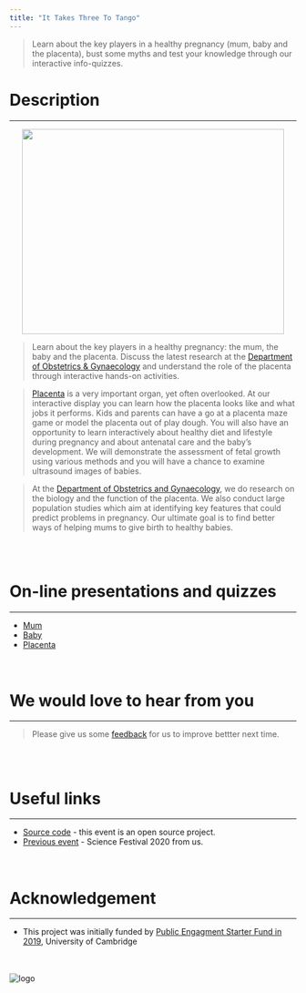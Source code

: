 ```yaml
---
title: "It Takes Three To Tango"
---
```


> Learn about the key players in a healthy pregnancy (mum, baby and the placenta), bust some myths and test your knowledge through our interactive info-quizzes.

# Description
***
<p align="center">
<img width="460" height="360" src="img/take3_to_tango.png">
</p>

>Learn about the key players in a healthy pregnancy: the mum, the baby and the placenta. Discuss the latest research at the [Department of Obstetrics & Gynaecology](https://www.obgyn.cam.ac.uk/) and understand the role of the placenta through interactive hands-on activities.

>[Placenta](https://en.wikipedia.org/wiki/Placenta) is a very important organ, yet often overlooked. At our interactive display you can learn how the placenta looks like and what jobs it performs. Kids and parents can have a go at a placenta maze game or model the placenta out of play dough. You will also have an opportunity to learn interactively about healthy diet and lifestyle during pregnancy and about antenatal care and the baby’s development. We will demonstrate the assessment of fetal growth using various methods and you will have a chance to examine ultrasound images of babies.

>At the [Department of Obstetrics and Gynaecology](https://www.obgyn.cam.ac.uk/), we do research on the biology and the function of the placenta. We also conduct large population studies which aim at identifying key features that could predict problems in pregnancy. Our ultimate goal is to find better ways of helping mums to give birth to healthy babies.

<br><br>

# On-line presentations and quizzes
***
* [Mum](slide-and-quiz/mum.html){target="_blank"}
* [Baby](slide-and-quiz/baby.html){target="_blank"}
* [Placenta](slide-and-quiz/placenta.html){target="_blank"}
<br><br><br>

# We would love to hear from you
***
> Please give us some [feedback](https://www.surveymonkey.co.uk/r/HZDJ778) for us to improve bettter next time.

<br><br>

# Useful links 
***
* [Source code](https://github.com/ObsGynaeCam/CF2021) - this event is an open source project.
* [Previous event](https://sung.github.io/CamObsGynCSF2020/) - Science Festival 2020 from us.
<br><br><br>

# Acknowledgement
***
* This project was initially funded by [Public Engagment Starter Fund in 2019](https://www.cam.ac.uk/public-engagement/information-for-staff-and-students/public-engagement-starter-fund-0), University of Cambridge
<br><br><br>

![logo](images/Cam Festival + University logo Lockup Bar_Cam Fest Partner - Sky blue.png)
<!--<img align="left" wdith="360" height="300" src="img/Yellow-03.jpg">-->

